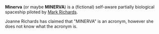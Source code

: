 {{Stub}}

'''Minerva''' (or maybe '''MINERVA''') is a (fictional) self-aware partially biological spaceship piloted by [[Mark Richards]].

Joanne Richards has claimed that "MINERVA" is an acronym, however she does not know what the acronym is.
